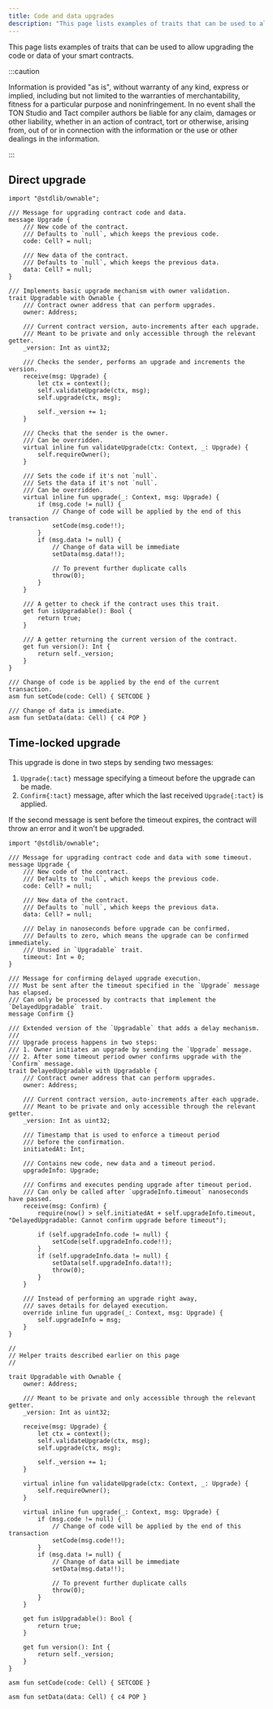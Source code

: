 ```yaml
---
title: Code and data upgrades
description: "This page lists examples of traits that can be used to allow upgrading the code or data of your smart contracts"
---
```


This page lists examples of traits that can be used to allow upgrading the code or data of your smart contracts.

:::caution

  Information is provided "as is", without warranty of any kind, express or implied, including but not limited to the warranties of merchantability, fitness for a particular purpose and noninfringement. In no event shall the TON Studio and Tact compiler authors be liable for any claim, damages or other liability, whether in an action of contract, tort or otherwise, arising from, out of or in connection with the information or the use or other dealings in the information.

:::

## Direct upgrade

```tact
import "@stdlib/ownable";

/// Message for upgrading contract code and data.
message Upgrade {
    /// New code of the contract.
    /// Defaults to `null`, which keeps the previous code.
    code: Cell? = null;

    /// New data of the contract.
    /// Defaults to `null`, which keeps the previous data.
    data: Cell? = null;
}

/// Implements basic upgrade mechanism with owner validation.
trait Upgradable with Ownable {
    /// Contract owner address that can perform upgrades.
    owner: Address;

    /// Current contract version, auto-increments after each upgrade.
    /// Meant to be private and only accessible through the relevant getter.
    _version: Int as uint32;

    /// Checks the sender, performs an upgrade and increments the version.
    receive(msg: Upgrade) {
        let ctx = context();
        self.validateUpgrade(ctx, msg);
        self.upgrade(ctx, msg);

        self._version += 1;
    }

    /// Checks that the sender is the owner.
    /// Can be overridden.
    virtual inline fun validateUpgrade(ctx: Context, _: Upgrade) {
        self.requireOwner();
    }

    /// Sets the code if it's not `null`.
    /// Sets the data if it's not `null`.
    /// Can be overridden.
    virtual inline fun upgrade(_: Context, msg: Upgrade) {
        if (msg.code != null) {
            // Change of code will be applied by the end of this transaction
            setCode(msg.code!!);
        }
        if (msg.data != null) {
            // Change of data will be immediate
            setData(msg.data!!);

            // To prevent further duplicate calls
            throw(0);
        }
    }

    /// A getter to check if the contract uses this trait.
    get fun isUpgradable(): Bool {
        return true;
    }

    /// A getter returning the current version of the contract.
    get fun version(): Int {
        return self._version;
    }
}

/// Change of code is be applied by the end of the current transaction.
asm fun setCode(code: Cell) { SETCODE }

/// Change of data is immediate.
asm fun setData(data: Cell) { c4 POP }
```

## Time-locked upgrade

This upgrade is done in two steps by sending two messages:

1. `Upgrade{:tact}` message specifying a timeout before the upgrade can be made.
2. `Confirm{:tact}` message, after which the last received `Upgrade{:tact}` is applied.

If the second message is sent before the timeout expires, the contract will throw an error and it won't be upgraded.

```tact
import "@stdlib/ownable";

/// Message for upgrading contract code and data with some timeout.
message Upgrade {
    /// New code of the contract.
    /// Defaults to `null`, which keeps the previous code.
    code: Cell? = null;

    /// New data of the contract.
    /// Defaults to `null`, which keeps the previous data.
    data: Cell? = null;

    /// Delay in nanoseconds before upgrade can be confirmed.
    /// Defaults to zero, which means the upgrade can be confirmed immediately.
    /// Unused in `Upgradable` trait.
    timeout: Int = 0;
}

/// Message for confirming delayed upgrade execution.
/// Must be sent after the timeout specified in the `Upgrade` message has elapsed.
/// Can only be processed by contracts that implement the `DelayedUpgradable` trait.
message Confirm {}

/// Extended version of the `Upgradable` that adds a delay mechanism.
///
/// Upgrade process happens in two steps:
/// 1. Owner initiates an upgrade by sending the `Upgrade` message.
/// 2. After some timeout period owner confirms upgrade with the `Confirm` message.
trait DelayedUpgradable with Upgradable {
    /// Contract owner address that can perform upgrades.
    owner: Address;

    /// Current contract version, auto-increments after each upgrade.
    /// Meant to be private and only accessible through the relevant getter.
    _version: Int as uint32;

    /// Timestamp that is used to enforce a timeout period
    /// before the confirmation.
    initiatedAt: Int;

    /// Contains new code, new data and a timeout period.
    upgradeInfo: Upgrade;

    /// Confirms and executes pending upgrade after timeout period.
    /// Can only be called after `upgradeInfo.timeout` nanoseconds have passed.
    receive(msg: Confirm) {
        require(now() > self.initiatedAt + self.upgradeInfo.timeout, "DelayedUpgradable: Cannot confirm upgrade before timeout");

        if (self.upgradeInfo.code != null) {
            setCode(self.upgradeInfo.code!!);
        }
        if (self.upgradeInfo.data != null) {
            setData(self.upgradeInfo.data!!);
            throw(0);
        }
    }

    /// Instead of performing an upgrade right away,
    /// saves details for delayed execution.
    override inline fun upgrade(_: Context, msg: Upgrade) {
        self.upgradeInfo = msg;
    }
}

//
// Helper traits described earlier on this page
//

trait Upgradable with Ownable {
    owner: Address;

    /// Meant to be private and only accessible through the relevant getter.
    _version: Int as uint32;

    receive(msg: Upgrade) {
        let ctx = context();
        self.validateUpgrade(ctx, msg);
        self.upgrade(ctx, msg);

        self._version += 1;
    }

    virtual inline fun validateUpgrade(ctx: Context, _: Upgrade) {
        self.requireOwner();
    }

    virtual inline fun upgrade(_: Context, msg: Upgrade) {
        if (msg.code != null) {
            // Change of code will be applied by the end of this transaction
            setCode(msg.code!!);
        }
        if (msg.data != null) {
            // Change of data will be immediate
            setData(msg.data!!);

            // To prevent further duplicate calls
            throw(0);
        }
    }

    get fun isUpgradable(): Bool {
        return true;
    }

    get fun version(): Int {
        return self._version;
    }
}

asm fun setCode(code: Cell) { SETCODE }

asm fun setData(data: Cell) { c4 POP }
```
